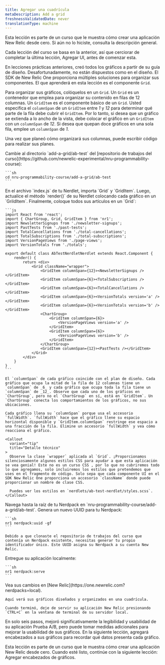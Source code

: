 ```yaml
---
title: Agregar una cuadrícula
metaDescription: Add a grid
freshnessValidatedDate: never
translationType: machine
---
```


<Callout variant="tip">
  Esta lección es parte de un curso que le muestra cómo crear una aplicación New Relic desde cero. Si aún no lo hiciste, consulta la descripción general.

  Cada lección del curso se basa en la anterior, así que cerciorar de completar la última lección, Agregar UI, antes de comenzar esta.
</Callout>

En lecciones prácticas anteriores, creó todos los gráficos a partir de su guía de diseño. Desafortunadamente, no están dispuestos como en el diseño. El SDK de New Relic One proporciona múltiples soluciones para organizar sus componentes. El que aprenderá en esta lección es el componente `Grid`.

Para organizar sus gráficos, colóquelos en un `Grid`. Un `Grid` es un contenedor que emplea para organizar su contenido en filas de 12 columnas. Un `GridItem` es el componente básico de un `Grid`. Usted especifica el `columnSpan` de un `GridItem` entre _1_ y _12_ para determinar qué parte de la fila debe cubrir el `GridItem`. Por lo tanto, si desea que un gráfico se extienda a lo ancho de la vista, debe colocar el gráfico en un `GridItem` con un `columnSpan` de _12_. Si desea que quepan doce gráficos en una sola fila, emplee un `columnSpan` de _1_.

Una vez que planeó cómo organizará sus columnas, puede escribir código para realizar sus planes.

<Steps>
  <Step>
    Cambie al directorio `add-a-grid/ab-test` del [repositorio de trabajos del curso](https://github.com/newrelic-experimental/nru-programmability-course):

    ```sh
    cd nru-programmability-course/add-a-grid/ab-test
    ```
  </Step>

  <Step>
    En el archivo `index.js` de tu Nerdlet, importa `Grid` y `GridItem`. Luego, actualice el método `render()` de su Nerdlet colocando cada gráfico en un `GrildItem`. Finalmente, coloque todos sus artículos en un `Grid`:

    ```js
    import React from 'react';
    import { ChartGroup, Grid, GridItem } from 'nr1';
    import NewsletterSignups from './newsletter-signups';
    import PastTests from './past-tests';
    import TotalCancellations from './total-cancellations';
    import TotalSubscriptions from './total-subscriptions';
    import VersionPageViews from './page-views';
    import VersionTotals from './totals';

    export default class AbTestNerdletNerdlet extends React.Component {
        render() {
            return <div>
                <Grid className="wrapper">
                    <GridItem columnSpan={12}><NewsletterSignups /></GridItem>
                    <GridItem columnSpan={6}><TotalSubscriptions /></GridItem>
                    <GridItem columnSpan={6}><TotalCancellations /></GridItem>
                    <GridItem columnSpan={6}><VersionTotals version='a' /></GridItem>
                    <GridItem columnSpan={6}><VersionTotals version='b' /></GridItem>
                    <ChartGroup>
                        <GridItem columnSpan={6}>
                            <VersionPageViews version='a' />
                        </GridItem>
                        <GridItem columnSpan={6}>
                            <VersionPageViews version='b' />
                        </GridItem>
                    </ChartGroup>
                    <GridItem columnSpan={12}><PastTests /></GridItem>
                </Grid>
            </div>
        }
    }
    ```

    El `columnSpan` de cada gráfico coincide con el plan de diseño. Cada gráfico que ocupa la mitad de la fila de 12 columnas tiene un `columnSpan` de _6_ y cada gráfico que ocupa toda la fila tiene un `columnSpan` de _12_. Observe que cada uno de los gráficos en `ChartGroup`, pero no el `ChartGroup` en sí, está en `GridItem`. Un `ChartGroup` conecta los comportamientos de los gráficos, no sus ubicaciones.

    Cada gráfico llena su `columnSpan` porque usa el accesorio `fullWidth`. `fullWidth` hace que el gráfico llene su espacio horizontal disponible y `GridItem.columnSpan` restringe ese espacio a una fracción de la fila. Elimine un accesorio `fullWidth` y vea cómo reacciona el gráfico.

    <Callout
      variant="tip"
      title="Detalle técnico"
    >
      Observe la clase `wrapper` aplicada al `Grid`. ¡Proporcionamos silenciosamente algunos estilos CSS para ayudar a que esta aplicación se vea genial! Este no es un curso CSS , por lo que no cubriremos todo lo que agregamos, solo incluiremos los estilos que pretendemos que uses en el fragmento de código. Solo sepa que cada componente UI en el SDK New Relic One proporciona un accesorio `className` donde puede proporcionar un nombre de clase CSS.

      Puedes ver los estilos en `nerdlets/ab-test-nerdlet/styles.scss`.
    </Callout>
  </Step>

  <Step>
    Navega hasta la raíz de tu Nerdpack en `nru-programmability-course/add-a-grid/ab-test`.
  </Step>

  <Step>
    Genera un nuevo UUID para tu Nerdpack:

    ```sh
    nr1 nerdpack:uuid -gf
    ```

    Debido a que clonaste el repositorio de trabajos del curso que contenía un Nerdpack existente, necesitas generar tu propio identificador único. Este UUID asigna su Nerdpack a su cuenta New Relic.
  </Step>

  <Step>
    Entregue su aplicación localmente:

    ```sh
    nr1 nerdpack:serve
    ```
  </Step>

  <Step>
    Vea sus cambios en [New Relic](https://one.newrelic.com?nerdpacks=local).

    Aquí verá sus gráficos diseñados y organizados en una cuadrícula.

    Cuando terminó, deje de servir su aplicación New Relic presionando `CTRL+C` en la ventana de terminal de su servidor local.
  </Step>
</Steps>

En solo seis pasos, mejoró significativamente la legibilidad y usabilidad de su aplicación Prueba A/B, pero puede tomar medidas adicionales para mejorar la usabilidad de sus gráficos. En la siguiente lección, agregará encabezados a sus gráficos para recordar qué datos presenta cada gráfico.

<Callout variant="course">
  Esta lección es parte de un curso que le muestra cómo crear una aplicación New Relic desde cero. Cuando esté listo, continúe con la siguiente lección: Agregar encabezados de gráficos.
</Callout>